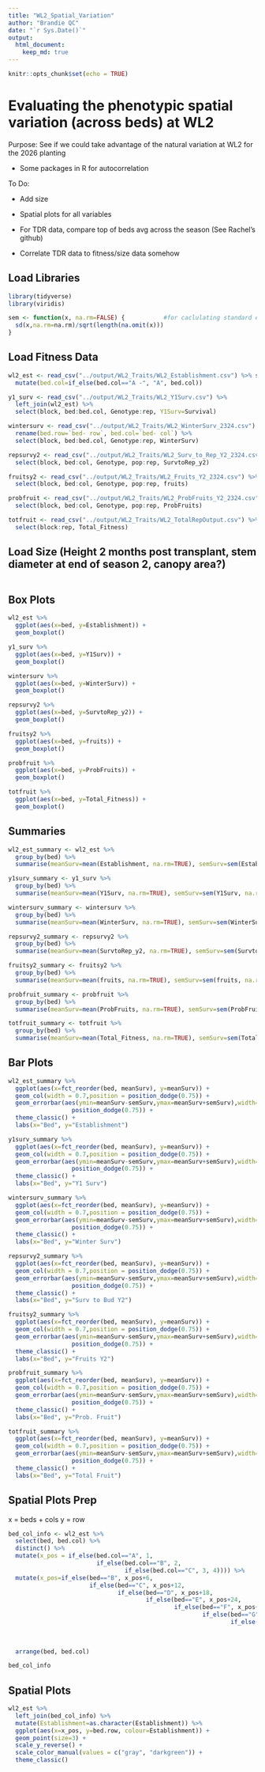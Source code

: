 ```yaml
---
title: "WL2_Spatial_Variation"
author: "Brandie QC"
date: "`r Sys.Date()`"
output: 
  html_document: 
    keep_md: true
---
```


```r
knitr::opts_chunk$set(echo = TRUE)
```

# Evaluating the phenotypic spatial variation (across beds) at WL2

Purpose: See if we could take advantage of the natural variation at WL2 for the 2026 planting

-   Some packages in R for autocorrelation

To Do:

-   Add size 

-   Spatial plots for all variables 

-   For TDR data, compare top of beds avg across the season (See Rachel's github)

-   Correlate TDR data to fitness/size data somehow 

## Load Libraries

```r
library(tidyverse)
library(viridis)

sem <- function(x, na.rm=FALSE) {           #for caclulating standard error
  sd(x,na.rm=na.rm)/sqrt(length(na.omit(x)))
} 
```

## Load Fitness Data

```r
wl2_est <- read_csv("../output/WL2_Traits/WL2_Establishment.csv") %>% select(block:rep, Establishment) %>% 
  mutate(bed.col=if_else(bed.col=="A -", "A", bed.col))

y1_surv <- read_csv("../output/WL2_Traits/WL2_Y1Surv.csv") %>% 
  left_join(wl2_est) %>% 
  select(block, bed:bed.col, Genotype:rep, Y1Surv=Survival) 

wintersurv <- read_csv("../output/WL2_Traits/WL2_WinterSurv_2324.csv") %>% 
  rename(bed.row=`bed- row`, bed.col=`bed- col`) %>% 
  select(block, bed:bed.col, Genotype:rep, WinterSurv)

repsurvy2 <- read_csv("../output/WL2_Traits/WL2_Surv_to_Rep_Y2_2324.csv") %>% 
  select(block, bed:col, Genotype, pop:rep, SurvtoRep_y2)

fruitsy2 <- read_csv("../output/WL2_Traits/WL2_Fruits_Y2_2324.csv") %>% 
  select(block, bed:col, Genotype, pop:rep, fruits)

probfruit <- read_csv("../output/WL2_Traits/WL2_ProbFruits_Y2_2324.csv") %>% 
  select(block, bed:col, Genotype, pop:rep, ProbFruits)

totfruit <- read_csv("../output/WL2_Traits/WL2_TotalRepOutput.csv") %>% 
  select(block:rep, Total_Fitness)
```

## Load Size (Height 2 months post transplant, stem diameter at end of season 2, canopy area?)
```r

```

## Box Plots
```r
wl2_est %>% 
  ggplot(aes(x=bed, y=Establishment)) +
  geom_boxplot()

y1_surv %>% 
  ggplot(aes(x=bed, y=Y1Surv)) +
  geom_boxplot()

wintersurv %>% 
  ggplot(aes(x=bed, y=WinterSurv)) +
  geom_boxplot()

repsurvy2 %>% 
  ggplot(aes(x=bed, y=SurvtoRep_y2)) +
  geom_boxplot()

fruitsy2 %>% 
  ggplot(aes(x=bed, y=fruits)) +
  geom_boxplot()

probfruit %>% 
  ggplot(aes(x=bed, y=ProbFruits)) +
  geom_boxplot()

totfruit %>% 
  ggplot(aes(x=bed, y=Total_Fitness)) +
  geom_boxplot()
```

## Summaries
```r
wl2_est_summary <- wl2_est %>% 
  group_by(bed) %>% 
  summarise(meanSurv=mean(Establishment, na.rm=TRUE), semSurv=sem(Establishment, na.rm=TRUE))

y1surv_summary <- y1_surv %>% 
  group_by(bed) %>% 
  summarise(meanSurv=mean(Y1Surv, na.rm=TRUE), semSurv=sem(Y1Surv, na.rm=TRUE))

wintersurv_summary <- wintersurv %>% 
  group_by(bed) %>% 
  summarise(meanSurv=mean(WinterSurv, na.rm=TRUE), semSurv=sem(WinterSurv, na.rm=TRUE))

repsurvy2_summary <- repsurvy2 %>% 
  group_by(bed) %>% 
  summarise(meanSurv=mean(SurvtoRep_y2, na.rm=TRUE), semSurv=sem(SurvtoRep_y2, na.rm=TRUE))

fruitsy2_summary <- fruitsy2 %>% 
  group_by(bed) %>% 
  summarise(meanSurv=mean(fruits, na.rm=TRUE), semSurv=sem(fruits, na.rm=TRUE))

probfruit_summary <- probfruit %>% 
  group_by(bed) %>% 
  summarise(meanSurv=mean(ProbFruits, na.rm=TRUE), semSurv=sem(ProbFruits, na.rm=TRUE))

totfruit_summary <- totfruit %>% 
  group_by(bed) %>% 
  summarise(meanSurv=mean(Total_Fitness, na.rm=TRUE), semSurv=sem(Total_Fitness, na.rm=TRUE))
```

## Bar Plots
```r
wl2_est_summary %>% 
  ggplot(aes(x=fct_reorder(bed, meanSurv), y=meanSurv)) +
  geom_col(width = 0.7,position = position_dodge(0.75)) + 
  geom_errorbar(aes(ymin=meanSurv-semSurv,ymax=meanSurv+semSurv),width=.2, position = 
                  position_dodge(0.75)) +
  theme_classic() +
  labs(x="Bed", y="Establishment")

y1surv_summary %>% 
  ggplot(aes(x=fct_reorder(bed, meanSurv), y=meanSurv)) +
  geom_col(width = 0.7,position = position_dodge(0.75)) + 
  geom_errorbar(aes(ymin=meanSurv-semSurv,ymax=meanSurv+semSurv),width=.2, position = 
                  position_dodge(0.75)) +
  theme_classic() +
  labs(x="Bed", y="Y1 Surv")

wintersurv_summary %>% 
  ggplot(aes(x=fct_reorder(bed, meanSurv), y=meanSurv)) +
  geom_col(width = 0.7,position = position_dodge(0.75)) + 
  geom_errorbar(aes(ymin=meanSurv-semSurv,ymax=meanSurv+semSurv),width=.2, position = 
                  position_dodge(0.75)) +
  theme_classic() +
  labs(x="Bed", y="Winter Surv")

repsurvy2_summary %>% 
  ggplot(aes(x=fct_reorder(bed, meanSurv), y=meanSurv)) +
  geom_col(width = 0.7,position = position_dodge(0.75)) + 
  geom_errorbar(aes(ymin=meanSurv-semSurv,ymax=meanSurv+semSurv),width=.2, position = 
                  position_dodge(0.75)) +
  theme_classic() +
  labs(x="Bed", y="Surv to Bud Y2")

fruitsy2_summary %>% 
  ggplot(aes(x=fct_reorder(bed, meanSurv), y=meanSurv)) +
  geom_col(width = 0.7,position = position_dodge(0.75)) + 
  geom_errorbar(aes(ymin=meanSurv-semSurv,ymax=meanSurv+semSurv),width=.2, position = 
                  position_dodge(0.75)) +
  theme_classic() +
  labs(x="Bed", y="Fruits Y2")

probfruit_summary %>% 
  ggplot(aes(x=fct_reorder(bed, meanSurv), y=meanSurv)) +
  geom_col(width = 0.7,position = position_dodge(0.75)) + 
  geom_errorbar(aes(ymin=meanSurv-semSurv,ymax=meanSurv+semSurv),width=.2, position = 
                  position_dodge(0.75)) +
  theme_classic() +
  labs(x="Bed", y="Prob. Fruit")

totfruit_summary %>% 
  ggplot(aes(x=fct_reorder(bed, meanSurv), y=meanSurv)) +
  geom_col(width = 0.7,position = position_dodge(0.75)) + 
  geom_errorbar(aes(ymin=meanSurv-semSurv,ymax=meanSurv+semSurv),width=.2, position = 
                  position_dodge(0.75)) +
  theme_classic() +
  labs(x="Bed", y="Total Fruit")
```

## Spatial Plots Prep
x = beds + cols
y = row 
```r
bed_col_info <- wl2_est %>% 
  select(bed, bed.col) %>% 
  distinct() %>% 
  mutate(x_pos = if_else(bed.col=="A", 1,
                         if_else(bed.col=="B", 2, 
                                 if_else(bed.col=="C", 3, 4)))) %>% 
  mutate(x_pos=if_else(bed=="B", x_pos+6,
                       if_else(bed=="C", x_pos+12,
                               if_else(bed=="D", x_pos+18,
                                       if_else(bed=="E", x_pos+24,
                                               if_else(bed=="F", x_pos+30,
                                                       if_else(bed=="G", x_pos+36,
                                                               if_else(bed=="H", x_pos+42, 
                                                                       if_else(bed=="I", x_pos+48,
                                                                               if_else(bed=="J", x_pos+54, 
                                                                                       if_else(bed=="K", x_pos+60, x_pos))))))))))) %>% 
  arrange(bed, bed.col)

bed_col_info
```

## Spatial Plots
```r
wl2_est %>% 
  left_join(bed_col_info) %>% 
  mutate(Establishment=as.character(Establishment)) %>% 
  ggplot(aes(x=x_pos, y=bed.row, colour=Establishment)) +
  geom_point(size=3) +
  scale_y_reverse() +
  scale_color_manual(values = c("gray", "darkgreen")) + 
  theme_classic()
```
